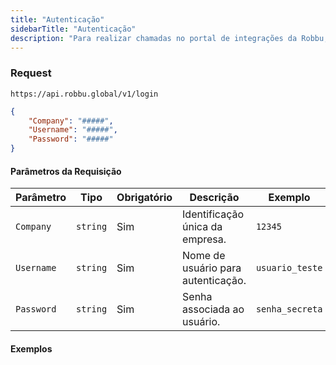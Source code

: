 ```yaml
---
title: "Autenticação"
sidebarTitle: "Autenticação"
description: "Para realizar chamadas no portal de integrações da Robbu, é necessário obter um Token de Acesso. Este token permite autenticação e autorização das requisições feitas à API."
---
```



### Request


`https://api.robbu.global/v1/login`

```json login.json
{
    "Company": "#####",
    "Username": "#####",
    "Password": "#####"
}
```

#### Parâmetros da Requisição

| **Parâmetro** | **Tipo**   | **Obrigatório** | **Descrição**                           | **Exemplo**      |
|---------------|------------|-----------------|-----------------------------------------|------------------|
| `Company`     | `string`   | Sim             | Identificação única da empresa.         | `12345`          |
| `Username`    | `string`   | Sim             | Nome de usuário para autenticação.      | `usuario_teste`  |
| `Password`    | `string`   | Sim             | Senha associada ao usuário.             | `senha_secreta`  |

#### Exemplos

